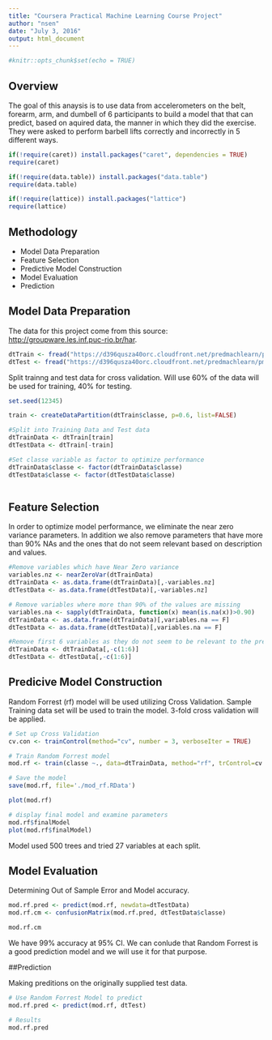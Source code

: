 ```yaml
---
title: "Coursera Practical Machine Learning Course Project"
author: "nsen"
date: "July 3, 2016"
output: html_document
---
```


```r
#knitr::opts_chunk$set(echo = TRUE)
```

## Overview

The goal of this anaysis is to use data from accelerometers on the belt, forearm, arm, and dumbell of 6 participants to build a model that that can predict, based on aquired data, the manner in which they did the exercise. They were asked to perform barbell lifts correctly and incorrectly in 5 different ways.

```r
if(!require(caret)) install.packages("caret", dependencies = TRUE)
require(caret)

if(!require(data.table)) install.packages("data.table")
require(data.table)

if(!require(lattice)) install.packages("lattice")
require(lattice)
```

## Methodology

- Model Data Preparation
- Feature Selection
- Predictive Model Construction
- Model Evaluation
- Prediction


## Model Data Preparation

The data for this project come from this source: <http://groupware.les.inf.puc-rio.br/har>. 

```r
dtTrain <- fread("https://d396qusza40orc.cloudfront.net/predmachlearn/pml-training.csv")
dtTest <- fread("https://d396qusza40orc.cloudfront.net/predmachlearn/pml-testing.csv")
```

Split trainng and test data for cross validation. Will use 60% of the data will be used for training, 40% for testing.

```r
set.seed(12345)

train <- createDataPartition(dtTrain$classe, p=0.6, list=FALSE)

#Split into Training Data and Test data
dtTrainData <- dtTrain[train]
dtTestData <- dtTrain[-train]

#Set classe variable as factor to optimize performance
dtTrainData$classe <- factor(dtTrainData$classe)
dtTestData$classe <- factor(dtTestData$classe)



```

## Feature Selection
In order to optimize model performance, we eliminate the near zero variance parameters. In addition we also remove parameters that have more than 90% NAs and the ones that do not seem relevant based on description and values.

```r
#Remove variables which have Near Zero variance
variables.nz <- nearZeroVar(dtTrainData)
dtTrainData <- as.data.frame(dtTrainData)[,-variables.nz]
dtTestData <- as.data.frame(dtTestData)[,-variables.nz]

# Remove variables where more than 90% of the values are missing
variables.na <- sapply(dtTrainData, function(x) mean(is.na(x))>0.90)
dtTrainData <- as.data.frame(dtTrainData)[,variables.na == F]
dtTestData <- as.data.frame(dtTestData)[,variables.na == F]

#Remove first 6 variables as they do not seem to be relevant to the predition (using my own judgement here)
dtTrainData <- dtTrainData[,-c(1:6)]
dtTestData <- dtTestData[,-c(1:6)]
```

## Predicive Model Construction
Random Forrest (rf) model will be used utilizing Cross Validation. Sample Training data set will be used to train the model. 3-fold cross validation will be applied.

```r
# Set up Cross Validation
cv.con <- trainControl(method="cv", number = 3, verboseIter = TRUE)

# Train Random Forrest model
mod.rf <- train(classe ~., data=dtTrainData, method="rf", trControl=cv.con)

# Save the model
save(mod.rf, file='./mod_rf.RData')
```

```r
plot(mod.rf)

# display final model and examine parameters
mod.rf$finalModel
plot(mod.rf$finalModel)
```
Model used 500 trees and tried 27 variables at each split.

## Model Evaluation
Determining Out of Sample Error and Model accuracy.

```r
mod.rf.pred <- predict(mod.rf, newdata=dtTestData)
mod.rf.cm <- confusionMatrix(mod.rf.pred, dtTestData$classe)

mod.rf.cm
```
We have 99% accuracy at 95% CI. We can conlude that Random Forrest is a good prediction model and we will use it for that purpose.

##Prediction

Making preditions on the originally supplied test data.

```r

# Use Random Forrest Model to predict
mod.rf.pred <- predict(mod.rf, dtTest)

# Results
mod.rf.pred
```

